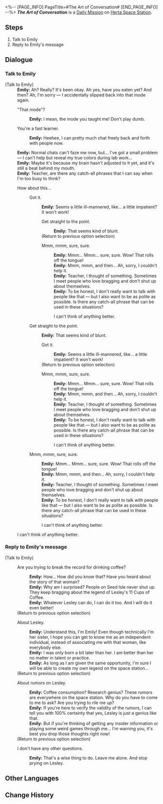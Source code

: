 <%-- [PAGE_INFO]
PageTitle=#The Art of Conversation#
[END_PAGE_INFO] --%>
{{Stub|Dialogue.}}
{{Mission Infobox
|id            = 3000603
|title         = 
|image         = <!--Mission The Art of Conversation.png-->
|type          = Daily
|event_name    = 
|chapter       = 
|requirements  = {{subst:void|<!--Unknown: {"Type":"Manual"}-->}}
|summary       = <!--official mission summary from Fate's Atlas-->
|characters    = Emily; Trailblazer
|startLocation = [[Herta Space Station]] - [[Storage Zone]]
|world         = Herta Space Station
|area          = Storage Zone
|prev          = 
|next          = 
|rewards       = Credit*5,000
}}
'''''The Art of Conversation''''' is a [[Daily Mission]] on [[Herta Space Station]].

==Steps==
# Talk to Emily
# Reply to Emily's message

<!--
==Gameplay Notes==

--><!--
==Trial Character==

-->
==Dialogue==
{{Stub Dialogue}}

===Talk to Emily{{subst:void|<!--300060301-->}}===
{{Mission Description|type=daily|location=Storage Zone|Emily wants to improve her interpersonal communication skills. Keep on teaching her.}}
{{Dialogue Start}}

;(Talk to Emily)
:'''Emily:''' Ah? Really? It's been okay. Ah yes, have you eaten yet? And then? Ah, I'm sorry &mdash; I accidentally slipped back into that mode again.
:{{DIcon|Arrow}} "That mode"?
::'''Emily:''' I mean, the mode you taught me! Don't play dumb.
:{{DIcon|Arrow}} You're a fast learner.
::'''Emily:''' Heehee, I can pretty much chat freely back and forth with people now.
:'''Emily:''' Normal chats can't faze me now, but... I've got a small problem &mdash; I can't help but reveal my true colors during lab work...
:'''Emily:''' Maybe it's because my brain hasn't adjusted to it yet, and it's still a beat behind my mouth.
:'''Emily:''' Teacher, are there any catch-all phrases that I can say when I'm too busy to think?
:{{DIcon|Arrow}} How about this...
::{{DIcon|Arrow}} Got it.
:::'''Emily:''' Seems a little ill-mannered, like... a little impatient? It won't work!
:::{{DIcon|Arrow}} Get straight to the point.
::::'''Emily:''' That seems kind of blunt.
:::;(Return to previous option selection)
:::{{DIcon|Arrow}} Mmm, mmm, sure, sure.
::::'''Emily:''' Mmm... Mmm... sure, sure. Wow! That rolls off the tongue!
::::'''Emily:''' Mmm, mmm, and then... Ah, sorry, I couldn't help it.
::::'''Emily:''' Teacher, I thought of something. Sometimes I meet people who love bragging and don't shut up about themselves.
::::'''Emily:''' To be honest, I don't really want to talk with people like that &mdash; but I also want to be as polite as possible. Is there any catch-all phrase that can be used in these situations?
::::{{DIcon|Exit}} I can't think of anything better.
::{{DIcon|Arrow}} Get straight to the point.
:::'''Emily:''' That seems kind of blunt.
:::{{DIcon|Arrow}} Got it.
::::'''Emily:''' Seems a little ill-mannered, like... a little impatient? It won't work!
:::;(Return to previous option selection)
:::{{DIcon|Arrow}} Mmm, mmm, sure, sure.
::::'''Emily:''' Mmm... Mmm... sure, sure. Wow! That rolls off the tongue!
::::'''Emily:''' Mmm, mmm, and then... Ah, sorry, I couldn't help it.
::::'''Emily:''' Teacher, I thought of something. Sometimes I meet people who love bragging and don't shut up about themselves.
::::'''Emily:''' To be honest, I don't really want to talk with people like that &mdash; but I also want to be as polite as possible. Is there any catch-all phrase that can be used in these situations?
::::{{DIcon|Exit}} I can't think of anything better.
::{{DIcon|Arrow}} Mmm, mmm, sure, sure.
:::'''Emily:''' Mmm... Mmm... sure, sure. Wow! That rolls off the tongue!
:::'''Emily:''' Mmm, mmm, and then... Ah, sorry, I couldn't help it.
:::'''Emily:''' Teacher, I thought of something. Sometimes I meet people who love bragging and don't shut up about themselves.
:::'''Emily:''' To be honest, I don't really want to talk with people like that &mdash; but I also want to be as polite as possible. Is there any catch-all phrase that can be used in these situations?
:::{{DIcon|Exit}} I can't think of anything better.
:{{DIcon|Exit}} I can't think of anything better.
{{Dialogue End}}

===Reply to Emily's message{{subst:void|<!--300060302-->}}===
{{Mission Description|type=daily|location=Storage Zone|update|Emily is extremely nervous now that she's about to attend a formal occasion. Use text messages to quickly rebuild her self-confidence.}}
{{Dialogue Start}}

;(Talk to Emily)
:{{DIcon|Talk}} Are you trying to break the record for drinking coffee?
::'''Emily:''' How... How did you know that? Have you heard about the story of that woman?
::'''Emily:''' Why am I surprised? People on Seed Isle never shut up. They keep bragging about the legend of Lesley's 11 Cups of Coffee.
::'''Emily:''' Whatever Lesley can do, I can do it too. And I will do it even better!
:;(Return to previous option selection)
:{{DIcon|Talk}} About Lesley.
::'''Emily:''' Understand this, I'm Emily! Even though technically I'm her sister, I hope you can get to know me as an independent individual, instead of associating me with that woman, like everybody else.
::'''Emily:''' I was only born a bit later than her. I am better than her no matter in talent or practice.
::'''Emily:''' As long as I am given the same opportunity, I'm sure I will be able to create my own legend on the space station...
:;(Return to previous option selection)
:{{DIcon|Talk}} About rumors on Lesley.
::'''Emily:''' Coffee consumption? Research genius? These rumors are everywhere on the space station. Why do you have to come to me to ask? Are you trying to rile me up?
::'''Emily:''' If you're here to verify the validity of the rumors, I can tell you with 100% certainty that yes, Lesley is just a genius like that.
::'''Emily:''' But if you're thinking of getting any insider information or playing some weird games through me... I'm warning you, it's best you drop those thoughts right now!
:;(Return to previous option selection)
:{{DIcon|Exit}} I don't have any other questions.
::'''Emily:''' That's a wise thing to do. Leave me alone. And stop prying on Lesley.
{{Dialogue End}}

==Other Languages==
{{Other Languages
|en   = The Art of Conversation
|zhs  = 聊天的艺术
|zht  = 聊天的藝術
|ja   = 雑談の芸術
|ko   = 대화의 예술
|es   = El arte de la conversación
|fr   = L'Art de la conversation
|ru   = Искусство беседы
|th   = ศิลปะแห่งวาทศิลป์
|vi   = Nghệ Thuật Trò Chuyện
|de   = Die Kunst der Konversation
|id   = Seni Berkomunikasi
|pt   = A Arte da Conversa
}}

==Change History==
{{Change History|1.0}}
